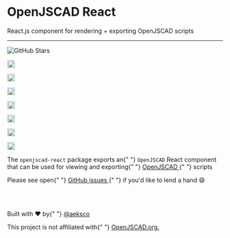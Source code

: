 
<Meta title="Docs/Intro" />

<div className="text-center">
  <h1 className="text-center">OpenJSCAD React</h1>
<div className="text-center">
  React.js component for rendering + exporting OpenJSCAD scripts
</div>

<div className="py-3">
    <hr />
</div>

<div className="text-center flex justify-center">
  <img className="my-0 mx-1" src="https://img.shields.io/github/stars/aeksco/openjscad-react.svg?style=social&amp;label=Star" alt="GitHub Stars" />

<img
    src="https://img.shields.io/apm/l/atomic-design-ui.svg"
    alt="MIT License"
    height="18"
    className="my-0 mx-1"
/>

<a href="https://badge.fury.io/js/openjscad-react"><img src="https://badge.fury.io/js/openjscad-react.svg" alt="npm version" className="my-0 mx-1" height="18"/></a>

<img alt="npm bundle size" src="https://img.shields.io/bundlephobia/min/openjscad-react" className="my-0 mx-1" height="18" />

<img
    alt="GitHub issues"
    src="https://img.shields.io/github/issues/aeksco/openjscad-react"
    height="18"
    className="my-0 mx-1"
/>

<img
    alt="Netlify"
    height="18"
    className="my-0 mx-1"
    src="https://img.shields.io/netlify/e1c4766e-5b53-4ba1-a8cd-7705216f3429"
/>

<img
    className="my-0 mx-1"
    src="http://hits.dwyl.com/aeksco/openjscad-react.svg"
    alt="Hit Count"
    height="18"
/>

  <a href="https://github.com/aeksco/openjscad-react" target="_blank">
    <img
      className="my-0 mx-1"
      height="18"
      src="https://img.shields.io/badge/PRs-welcome-brightgreen.svg?style=flat"
      alt="Pull Requests Welcome"
    />
  </a>
</div>

</div>

<p className="text-center">
    <span className="text-gray-800">
        The <code>openjscad-react</code> package exports an{" "}
        <code>OpenJSCAD</code> React component that can be used for viewing and
        exporting{" "}
        <a href="https://openjscad.org" target="_blank">
            OpenJSCAD
        </a>{" "}
        scripts
    </span>
</p>

<p className="text-center">
    <span className="text-gray-600 block py-3">
        Please see open{" "}
        <a href="https://openjscad.org" target="_blank">
            GitHub issues
        </a>{" "}
        if you'd like to lend a hand &#128516;
    </span>
</p>

<br />
<div className="grid grid-cols-1 w-full">
    <Story id="examples-resize-placeholder--static" />
</div>
<br />

<p className="text-center">
    <span className="text-gray-600 block">
        Built with <span className="text-red-600">&#9829;</span> by{" "}
        <a href="https://twitter.com/aeksco" target="_blank">
            @aeksco
        </a>
    </span>
</p>

<p className="text-center">
    <span className="text-gray-600 block">
        This project is not affiliated with{" "}
        <a href="https://openjscad.org" target="_blank">
            OpenJSCAD.org.
        </a>
    </span>
</p>
